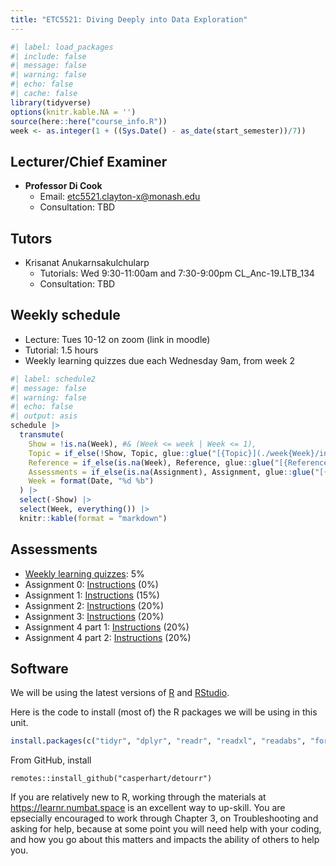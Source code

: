 ```yaml
---
title: "ETC5521: Diving Deeply into Data Exploration"
---
```


```r
#| label: load_packages
#| include: false
#| message: false
#| warning: false
#| echo: false
#| cache: false
library(tidyverse)
options(knitr.kable.NA = '')
source(here::here("course_info.R"))
week <- as.integer(1 + ((Sys.Date() - as_date(start_semester))/7))
```

## Lecturer/Chief Examiner

* **Professor Di Cook**
    - Email: [etc5521.clayton-x@monash.edu](mailto:etc5521.clayton-x@monash.edu) 
    - Consultation: TBD

## Tutors

* Krisanat Anukarnsakulchularp
    - Tutorials: Wed 9:30-11:00am and 7:30-9:00pm CL_Anc-19.LTB_134
    - Consultation: TBD

## Weekly schedule

* Lecture: Tues 10-12 on zoom (link in moodle)
* Tutorial: 1.5 hours
* Weekly learning quizzes due each Wednesday 9am, from week 2

```r
#| label: schedule2
#| message: false
#| warning: false
#| echo: false
#| output: asis
schedule |>
  transmute(
    Show = !is.na(Week), #& (Week <= week | Week <= 1),
    Topic = if_else(!Show, Topic, glue::glue("[{Topic}](./week{Week}/index.html)")),
    Reference = if_else(is.na(Week), Reference, glue::glue("[{Reference}]({Reference_URL})")),
    Assessments = if_else(is.na(Assignment), Assignment, glue::glue("[{Assignment}]({Link})")),
    Week = format(Date, "%d %b")
  ) |>
  select(-Show) |>
  select(Week, everything()) |>
  knitr::kable(format = "markdown")
```

## Assessments

* [Weekly learning quizzes](https://learning.monash.edu/course/view.php?id=9453&section=20): 5%
* Assignment 0: [Instructions](https://learning.monash.edu/mod/assign/view.php?id=2587915) (0%)
* Assignment 1: [Instructions](https://learning.monash.edu/mod/assign/view.php?id=2966868) (15%)
* Assignment 2: [Instructions](https://learning.monash.edu/mod/assign/view.php?id=2587917) (20%)
* Assignment 3: [Instructions](https://learning.monash.edu/mod/assign/view.php?id=2587917) (20%)
* Assignment 4 part 1: [Instructions](https://learning.monash.edu/mod/assign/view.php?id=2587918) (20%)
* Assignment 4 part 2: [Instructions](https://learning.monash.edu/mod/assign/view.php?id=2587919) (20%)

## Software

We will be using the latest versions of [R](https://cran.rstudio.com) and [RStudio](https://posit.co/download/rstudio-desktop/). 

Here is the code to install (most of) the R packages we will be using in this unit.

```r
install.packages(c("tidyr", "dplyr", "readr", "readxl", "readabs", "forcats", "tsibble", "cubble", "lubridate", "ggplot2", "GGally", "ggthemes", "sugrrants", "ggbeeswarm", "plotly", "gganimate", "tourr", "sugarbag", "tsibbletalk", "visdat", "inspectdf", "naniar", "validate", "vcd", "mvtnorm", "nullabor", "visage", "forecast", "cassowaryr", "brolgar", "palmerpenguins", "housingData",  "broom", "kableExtra", "lvplot", "colorspace", "patchwork"), dependencies=TRUE)
```

From GitHub, install 

```
remotes::install_github("casperhart/detourr")
```

If you are relatively new to R, working through the materials at [https://learnr.numbat.space](https://learnr.numbat.space) is an excellent way to up-skill. You are epsecially encouraged to work through Chapter 3, on Troubleshooting and asking for help, because at some point you will need help with your coding, and how you go about this matters and impacts the ability of others to help you. 


